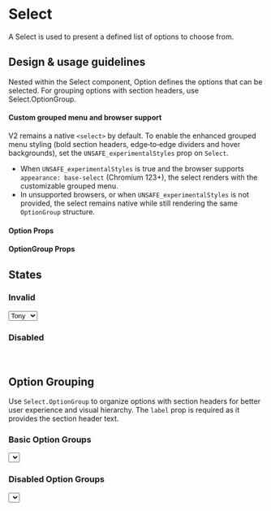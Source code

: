 
<Meta title="Components/Selections/Select" component={Select} />

# Select

A Select is used to present a defined list of options to choose from.

## Design & usage guidelines

Nested within the Select component, Option defines the options that can be
selected. For grouping options with section headers, use Select.OptionGroup.

#### Custom grouped menu and browser support

V2 remains a native `<select>` by default. To enable the enhanced grouped menu
styling (bold section headers, edge‑to‑edge dividers and hover backgrounds), set
the `UNSAFE_experimentalStyles` prop on `Select`.

- When `UNSAFE_experimentalStyles` is true and the browser supports
  `appearance: base-select` (Chromium 123+), the select renders with the
  customizable grouped menu.
- In unsupported browsers, or when `UNSAFE_experimentalStyles` is not provided,
  the select remains native while still rendering the same `OptionGroup`
  structure.

#### Option Props

<ArgsTable of={Option} />

#### OptionGroup Props

<ArgsTable of={Select.OptionGroup} />

## States

### Invalid

<Canvas>
  <Select invalid={true}>
    <Option value="sad">Tony</Option>
    <Option value="old">Steve</Option>
  </Select>
</Canvas>

### Disabled

<Canvas>
  <Select disabled={true}>
    <Option value="sad">Tony</Option>
    <Option value="old">Steve</Option>
  </Select>
</Canvas>

## Option Grouping

Use `Select.OptionGroup` to organize options with section headers for better
user experience and visual hierarchy. The `label` prop is required as it
provides the section header text.

### Basic Option Groups

<Canvas>
  <Select version={2} placeholder="Select an option" UNSAFE_experimentalStyles>
    <Select.OptionGroup label="Team A">
      <Select.Option value="alice">Alice</Select.Option>
      <Select.Option value="bob">Bob</Select.Option>
      <Select.Option value="charlie">Charlie</Select.Option>
    </Select.OptionGroup>
    <Select.OptionGroup label="Team B">
      <Select.Option value="diana">Diana</Select.Option>
      <Select.Option value="evan">Evan</Select.Option>
      <Select.Option value="frank">Frank</Select.Option>
    </Select.OptionGroup>
  </Select>
</Canvas>

### Disabled Option Groups

<Canvas>
  <Select version={2} placeholder="Select an option" UNSAFE_experimentalStyles>
    <Select.OptionGroup label="Available Options">
      <Select.Option value="option1">Option 1</Select.Option>
      <Select.Option value="option2">Option 2</Select.Option>
    </Select.OptionGroup>
    <Select.OptionGroup label="Unavailable Options" disabled={true}>
      <Select.Option value="option3">Option 3</Select.Option>
      <Select.Option value="option4">Option 4</Select.Option>
    </Select.OptionGroup>
  </Select>
</Canvas>
